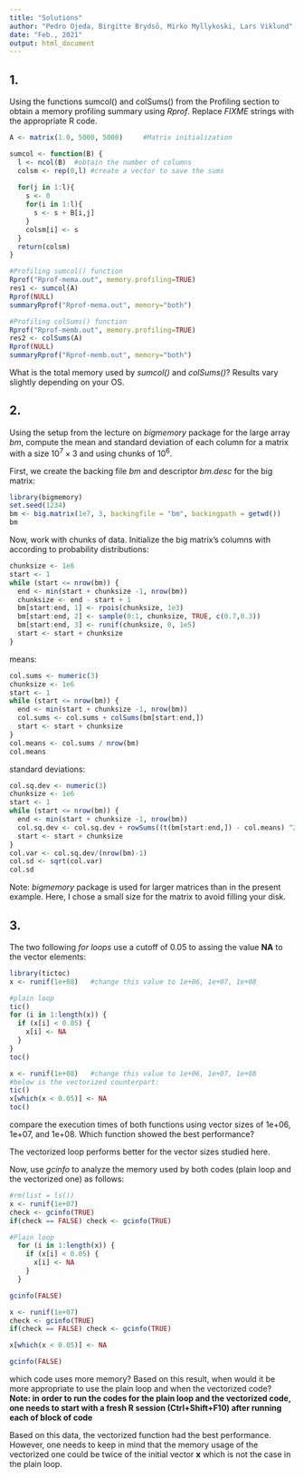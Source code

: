 ```yaml
---
title: "Solutions"
author: "Pedro Ojeda, Birgitte Brydsö, Mirko Myllykoski, Lars Viklund"
date: "Feb., 2021"
output: html_document
---
```


## 1. 

Using the functions sumcol() and colSums() from the Profiling section to obtain a memory profiling summary using *Rprof*. Replace *FIXME* strings with the 
appropriate R code.

```r

A <- matrix(1.0, 5000, 5000)     #Matrix initialization

sumcol <- function(B) {
  l <- ncol(B)  #obtain the number of columns
  colsm <- rep(0,l) #create a vector to save the sums
  
  for(j in 1:l){  
    s <- 0
    for(i in 1:l){
      s <- s + B[i,j]
    }
    colsm[i] <- s
  }
  return(colsm)
}

#Profiling sumcol() function
Rprof("Rprof-mema.out", memory.profiling=TRUE)
res1 <- sumcol(A)
Rprof(NULL)
summaryRprof("Rprof-mema.out", memory="both")

#Profiling colSums() function
Rprof("Rprof-memb.out", memory.profiling=TRUE)
res2 <- colSums(A)
Rprof(NULL)
summaryRprof("Rprof-memb.out", memory="both")
```

What is the total memory used by *sumcol()* and *colSums()*? Results vary slightly
depending on your OS.


## 2. 

Using the setup from the lecture on *bigmemory* package for the large array *bm*,
compute the mean and standard deviation of each column for a matrix with a size
$10^7 \times 3$ and using chunks of $10^6$.

First, we create the backing file *bm* and descriptor *bm.desc* for the big matrix:

```r
library(bigmemory)
set.seed(1234)
bm <- big.matrix(1e7, 3, backingfile = "bm", backingpath = getwd())
bm
```

Now, work with chunks of data. Initialize the big matrix's columns with according to probability distributions:

```r
chunksize <- 1e6
start <- 1
while (start <= nrow(bm)) {
  end <- min(start + chunksize -1, nrow(bm))
  chunksize <- end - start + 1
  bm[start:end, 1] <- rpois(chunksize, 1e3)
  bm[start:end, 2] <- sample(0:1, chunksize, TRUE, c(0.7,0.3))
  bm[start:end, 3] <- runif(chunksize, 0, 1e5)
  start <- start + chunksize
}
```

means:

```r
col.sums <- numeric(3)
chunksize <- 1e6
start <- 1
while (start <= nrow(bm)) {
  end <- min(start + chunksize -1, nrow(bm))
  col.sums <- col.sums + colSums(bm[start:end,])
  start <- start + chunksize
}
col.means <- col.sums / nrow(bm)
col.means
```


standard deviations:

```r
col.sq.dev <- numeric(3)
chunksize <- 1e6
start <- 1
while (start <= nrow(bm)) {
  end <- min(start + chunksize -1, nrow(bm))
  col.sq.dev <- col.sq.dev + rowSums((t(bm[start:end,]) - col.means) ^2)
  start <- start + chunksize
}
col.var <- col.sq.dev/(nrow(bm)-1)
col.sd <- sqrt(col.var)
col.sd
```

Note: *bigmemory* package is used for larger matrices than in the present 
example. Here, I chose a small size for the matrix to avoid filling your 
disk.

## 3. 

The two following *for loops* use a cutoff of 0.05 to assing the value **NA** to the vector elements:

```r
library(tictoc)
x <- runif(1e+08)   #change this value to 1e+06, 1e+07, 1e+08         

#plain loop
tic()
for (i in 1:length(x)) {
  if (x[i] < 0.05) {
    x[i] <- NA
  }
}
toc()

x <- runif(1e+08)   #change this value to 1e+06, 1e+07, 1e+08
#below is the vectorized counterpart:
tic()
x[which(x < 0.05)] <- NA 
toc()
```

compare the execution times of both functions using vector sizes of 1e+06, 1e+07, and 1e+08. Which function showed the best performance?

The vectorized loop performs better for the vector sizes studied here.

Now, use *gcinfo* to analyze the memory used by both codes (plain loop and the vectorized one) as follows: 

```r
#rm(list = ls())
x <- runif(1e+07)
check <- gcinfo(TRUE)
if(check == FALSE) check <- gcinfo(TRUE)

#Plain loop
  for (i in 1:length(x)) {
    if (x[i] < 0.05) {
      x[i] <- NA
    }
  }

gcinfo(FALSE)
```

```r
x <- runif(1e+07)
check <- gcinfo(TRUE)
if(check == FALSE) check <- gcinfo(TRUE)

x[which(x < 0.05)] <- NA 

gcinfo(FALSE)
```

which code uses more memory? Based on this result, when would it be 
more appropriate to use the plain loop and when the vectorized code? 
**Note: in order to run the codes for the plain loop and the vectorized 
code, one needs to start with a fresh R session (Ctrl+Shift+F10) after 
running each of block of code**

                          
Based on this data, the vectorized function had the best performance. 
However, one needs to keep in mind that the memory 
usage of the vectorized one could be twice of the initial vector **x**
which is not the case in the plain loop.